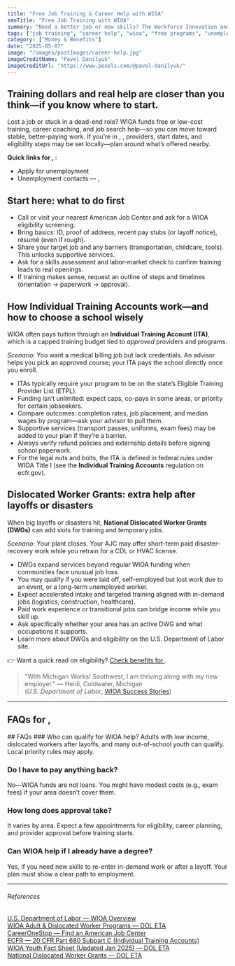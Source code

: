 ```yaml
---
title: "Free Job Training & Career Help with WIOA"
seoTitle: "Free Job Training with WIOA"
summary: "Need a better job or new skills? The Workforce Innovation and Opportunity Act (WIOA) offers free job training, career counseling, and resume help for eligible workers. Learn how it works and how to apply."
tags: ["job training", "career help", "wioa", "free programs", "unemployed"]
category: ["Money & Benefits"]
date: "2025-05-07"
image: "/images/postImages/career-help.jpg"
imageCreditName: "Pavel Danilyuk"
imageCreditUrl: "https://www.pexels.com/@pavel-danilyuk/"
---
```


## Training dollars and real help are closer than you think—if you know where to start.

Lost a job or stuck in a dead-end role? WIOA funds free or low-cost training, career coaching, and job search help—so you can move toward stable, better-paying work. <IfLocation>If you’re in <City/>, <State/>, providers, start dates, and eligibility steps may be set locally—plan around what’s offered nearby.</IfLocation>

<BenefitsCtaBanner />

<IfLocation>
<div className="not-prose my-12 p-4 rounded-xl border-[3px] bg-muted">
  <p className="mb-2"><strong>Quick links for <City/>, <State/>:</strong></p>
  <ul className="list-disc ml-5 space-y-1">
    <li><ResourceLink name="unemployment">Apply for unemployment</ResourceLink></li>
    <li><ResourceLink name="unemployment" field="contact">Unemployment contacts<IfLocation> — <City/>, <State/></IfLocation></ResourceLink></li>
  </ul>
</div>
</IfLocation>

## Start here: what to do first

- Call or visit your nearest American Job Center and ask for a WIOA eligibility screening.  
- Bring basics: ID, proof of address, recent pay stubs (or layoff notice), résumé (even if rough).  
- Share your target job and any barriers (transportation, childcare, tools). This unlocks supportive services.  
- Ask for a skills assessment and labor-market check to confirm training leads to real openings.  
- If training makes sense, request an outline of steps and timelines (orientation → paperwork → approval).

## How Individual Training Accounts work—and how to choose a school wisely

WIOA often pays tuition through an **Individual Training Account (ITA)**, which is a capped training budget tied to *approved* providers and programs.

*Scenario:* You want a medical billing job but lack credentials. An advisor helps you pick an approved course; your ITA pays the school directly once you enroll.

- ITAs typically require your program to be on the state’s Eligible Training Provider List (ETPL).  
- Funding isn’t unlimited: expect caps, co-pays in some areas, or priority for certain jobseekers.  
- Compare outcomes: completion rates, job placement, and median wages by program—ask your advisor to pull them.  
- Supportive services (transport passes, uniforms, exam fees) may be added to your plan if they’re a barrier.  
- Always verify refund policies and externship details before signing school paperwork.  
- For the legal nuts and bolts, the ITA is defined in federal rules under WIOA Title I (see the **Individual Training Accounts** regulation on ecfr.gov).

## Dislocated Worker Grants: extra help after layoffs or disasters

When big layoffs or disasters hit, **National Dislocated Worker Grants (DWGs)** can add slots for training and temporary jobs.

*Scenario:* Your plant closes. Your AJC may offer short-term paid disaster-recovery work while you retrain for a CDL or HVAC license.

- DWGs expand services beyond regular WIOA funding when communities face unusual job loss.  
- You may qualify if you were laid off, self-employed but lost work due to an event, or a long-term unemployed worker.  
- Expect accelerated intake and targeted training aligned with in-demand jobs (logistics, construction, healthcare).  
- Paid work experience or transitional jobs can bridge income while you skill up.  
- Ask specifically whether your area has an active DWG and what occupations it supports.  
- Learn more about DWGs and eligibility on the U.S. Department of Labor site.

<IfLocation>
<div className="mt-3">👉 Want a quick read on eligibility? <a href="/tools/check-benefits" className="underline">Check benefits for <City/></a>.</div>
</IfLocation>

> "With Michigan Works! Southwest, I am thriving along with my new employer."
> — Heidi, Coldwater, Michigan  
(*U.S. Department of Labor*, [WIOA Success Stories](https://www.dol.gov/agencies/eta/performance/wioa-stories))

---

<IfLocation>
  <h2>FAQs for <City/>, <State/></h2>
  <ResourceLink name="unemployment" field="faqs" />
</IfLocation>

<IfNoLocation>
## FAQs
### Who can qualify for WIOA help?
Adults with low income, dislocated workers after layoffs, and many out-of-school youth can qualify. Local priority rules may apply.

### Do I have to pay anything back?
No—WIOA funds are not loans. You might have modest costs (e.g., exam fees) if your area doesn’t cover them.

### How long does approval take?
It varies by area. Expect a few appointments for eligibility, career planning, and provider approval before training starts.

### Can WIOA help if I already have a degree?
Yes, if you need new skills to re-enter in-demand work or after a layoff. Your plan must show a clear path to employment.
</IfNoLocation>

---
###### References

<div className="references">
<a href="https://www.dol.gov/agencies/eta/wioa" target="_blank" rel="noopener noreferrer">U.S. Department of Labor — WIOA Overview</a><br />
<a href="https://www.dol.gov/agencies/eta/workforce-investment/adult" target="_blank" rel="noopener noreferrer">WIOA Adult & Dislocated Worker Programs — DOL ETA</a><br />
<a href="https://www.careeronestop.org/LocalHelp/AmericanJobCenters/find-american-job-centers.aspx" target="_blank" rel="noopener noreferrer">CareerOneStop — Find an American Job Center</a><br />
<a href="https://www.ecfr.gov/current/title-20/chapter-V/part-680/subpart-C" target="_blank" rel="noopener noreferrer">ECFR — 20 CFR Part 680 Subpart C (Individual Training Accounts)</a><br />
<a href="https://www.dol.gov/sites/dolgov/files/ETA/youth/pdfs/WIOA%20Youth%20FactSheet%20long%20updated%2001%2023%202025.pdf" target="_blank" rel="noopener noreferrer">WIOA Youth Fact Sheet (Updated Jan 2025) — DOL ETA</a><br />
<a href="https://www.doleta.gov/DWGs/eta_default.cfm" target="_blank" rel="noopener noreferrer">National Dislocated Worker Grants — DOL ETA</a>
</div>